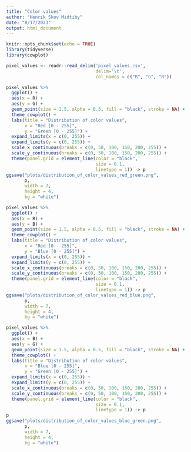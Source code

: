 ```yaml
---
title: "Color values"
author: "Henrik Skov Midtiby"
date: "8/17/2023"
output: html_document
---
```


```r
knitr::opts_chunk$set(echo = TRUE)
library(tidyverse)
library(cowplot)
```

```r
pixel_values <- readr::read_delim('pixel_values.csv',
                                  delim='\t',
                                  col_names = c("B", "G", "R"))
```

```r
pixel_values %>%
  ggplot() +
  aes(x = R) +
  aes(y = G) +
  geom_point(size = 1.5, alpha = 0.5, fill = "black", stroke = NA) +
  theme_cowplot() +
  labs(title = "Distribution of color values",
       x = "Red [0 - 255]",
       y = "Green [0 - 255]") +
  expand_limits(x = c(0, 255)) +
  expand_limits(y = c(0, 255)) +
  scale_x_continuous(breaks = c(0, 50, 100, 150, 200, 255)) +
  scale_y_continuous(breaks = c(0, 50, 100, 150, 200, 255)) +
  theme(panel.grid = element_line(color = "black",
                                  size = 0.1,
                                  linetype = 1)) -> p
ggsave("plots/distribution_of_color_values_red_green.png",
       p,
       width = 7,
       height = 4,
       bg = "white")
```


```r
pixel_values %>%
  ggplot() +
  aes(x = R) +
  aes(y = B) +
  geom_point(size = 1.5, alpha = 0.5, fill = "black", stroke = NA) +
  theme_cowplot() +
  labs(title = "Distribution of color values",
       x = "Red [0 - 255]",
       y = "Blue [0 - 255]") +
  expand_limits(x = c(0, 255)) +
  expand_limits(y = c(0, 255)) +
  scale_x_continuous(breaks = c(0, 50, 100, 150, 200, 255)) +
  scale_y_continuous(breaks = c(0, 50, 100, 150, 200, 255)) +
  theme(panel.grid = element_line(color = "black",
                                  size = 0.1,
                                  linetype = 1)) -> p
ggsave("plots/distribution_of_color_values_red_blue.png",
       p,
       width = 7,
       height = 4,
       bg = "white")
```


```r
pixel_values %>%
  ggplot() +
  aes(x = B) +
  aes(y = G) +
  geom_point(size = 1.5, alpha = 0.5, fill = "black", stroke = NA) +
  theme_cowplot() +
  labs(title = "Distribution of color values",
       x = "Blue [0 - 255]",
       y = "Green [0 - 255]") +
  expand_limits(x = c(0, 255)) +
  expand_limits(y = c(0, 255)) +
  scale_x_continuous(breaks = c(0, 50, 100, 150, 200, 255)) +
  scale_y_continuous(breaks = c(0, 50, 100, 150, 200, 255)) +
  theme(panel.grid = element_line(color = "black",
                                  size = 0.1,
                                  linetype = 1)) -> p
p
ggsave("plots/distribution_of_color_values_blue_green.png",
       p,
       width = 7,
       height = 4,
       bg = "white")
```
